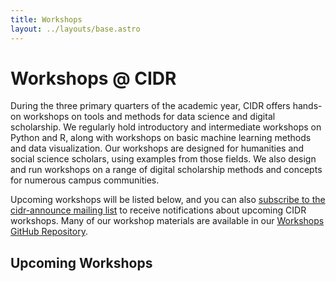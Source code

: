 ```yaml
---
title: Workshops
layout: ../layouts/base.astro
---
```


# Workshops @ CIDR

During the three primary quarters of the academic year, CIDR offers hands-on workshops on tools and methods for data science and digital scholarship. We regularly hold introductory and intermediate workshops on Python and R, along with workshops on basic machine learning methods and data visualization. Our workshops are designed for humanities and social science scholars, using examples from those fields. We also design and run workshops on a range of digital scholarship methods and concepts for numerous campus communities.

Upcoming workshops will be listed below, and you can also [subscribe to the cidr-announce mailing list](https://mailman.stanford.edu/mailman/listinfo/cidr-announce) to receive notifications about upcoming CIDR workshops. Many of our workshop materials are available in our [Workshops GitHub Repository](https://github.com/sul-cidr/Workshops/).

## Upcoming Workshops

<div id="events-widget"></div>
<script
  defer
  type="text/javascript"
  src="https://events.stanford.edu/widget/view?schools=stanford&types=37952570047842&departments=software_and_services_for_data_science_ssds%2Ccenter_for_interdisciplinary_digital_research_cidr&days=120&num=50&container=events-widget&template=modern"
></script>
